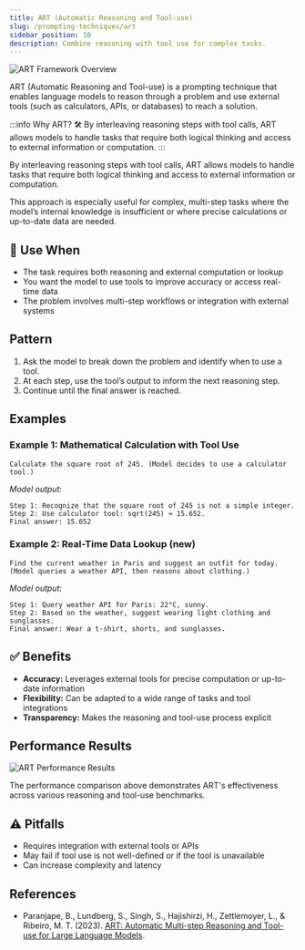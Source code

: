 ```yaml
---
title: ART (Automatic Reasoning and Tool-use)
slug: /prompting-techniques/art
sidebar_position: 10
description: Combine reasoning with tool use for complex tasks.
---
```


![ART Framework Overview](/img/prompting-techniques/ART.png)

ART (Automatic Reasoning and Tool-use) is a prompting technique that enables language models to reason through a problem and use external tools (such as calculators, APIs, or databases) to reach a solution. 

:::info Why ART? 🛠️
By interleaving reasoning steps with tool calls, ART allows models to handle tasks that require both logical thinking and access to external information or computation.
:::

By interleaving reasoning steps with tool calls, ART allows models to handle tasks that require both logical thinking and access to external information or computation.

This approach is especially useful for complex, multi-step tasks where the model’s internal knowledge is insufficient or where precise calculations or up-to-date data are needed.

## 🎯 Use When
- The task requires both reasoning and external computation or lookup
- You want the model to use tools to improve accuracy or access real-time data
- The problem involves multi-step workflows or integration with external systems

## Pattern
1. Ask the model to break down the problem and identify when to use a tool.
2. At each step, use the tool’s output to inform the next reasoning step.
3. Continue until the final answer is reached.

## Examples

### Example 1: Mathematical Calculation with Tool Use
```text
Calculate the square root of 245. (Model decides to use a calculator tool.)
```
*Model output:*
```
Step 1: Recognize that the square root of 245 is not a simple integer.
Step 2: Use calculator tool: sqrt(245) ≈ 15.652.
Final answer: 15.652
```

### Example 2: Real-Time Data Lookup (new)
```text
Find the current weather in Paris and suggest an outfit for today. (Model queries a weather API, then reasons about clothing.)
```
*Model output:*
```
Step 1: Query weather API for Paris: 22°C, sunny.
Step 2: Based on the weather, suggest wearing light clothing and sunglasses.
Final answer: Wear a t-shirt, shorts, and sunglasses.
```

## ✅ Benefits
- **Accuracy:** Leverages external tools for precise computation or up-to-date information
- **Flexibility:** Can be adapted to a wide range of tasks and tool integrations
- **Transparency:** Makes the reasoning and tool-use process explicit

## Performance Results

![ART Performance Results](/img/prompting-techniques/ART2.png)

The performance comparison above demonstrates ART's effectiveness across various reasoning and tool-use benchmarks.

## ⚠️ Pitfalls
- Requires integration with external tools or APIs
- May fail if tool use is not well-defined or if the tool is unavailable
- Can increase complexity and latency

## References
- Paranjape, B., Lundberg, S., Singh, S., Hajishirzi, H., Zettlemoyer, L., & Ribeiro, M. T. (2023). [ART: Automatic Multi-step Reasoning and Tool-use for Large Language Models](https://arxiv.org/abs/2303.09014).